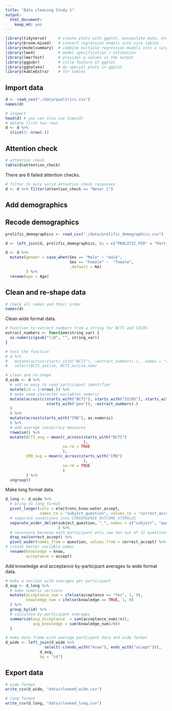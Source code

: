 ```yaml
---
title: "Data cleaning Study 1"
output: 
  html_document: 
    keep_md: yes
---
```


```r
library(tidyverse)     # create plots with ggplot, manipulate data, etc.
library(broom.mixed)   # convert regression models into nice tables
library(modelsummary)  # combine multiple regression models into a single table
library(lme4)          # model specification / estimation 
library(lmerTest)      # provides p-values in the output
library(ggpubr)        # stile feature of ggplot
library(gghalves)      # do special plots in ggplot
library(kableExtra)    # for tables
```

## Import data
```r
d <- read_csv("./data/qualtrics.csv")
names(d)
```

```r
# inspect
head(d) # you can also use View(d)
# delete first two rows
d <- d %>% 
  slice(3: nrow(.)) 
```

## Attention check
```r
# attention check
table(d$attention_check)
```

There are 6 failed attention checks. 

```r
# filter to only valid attention check responses
d <- d %>% filter(attention_check == "Never 1")
```

## Add demographics

## Recode demographics

```r
prolific_demographics <- read_csv("./data/prolific_demographics.csv")

d <- left_join(d, prolific_demographics, by = c("PROLIFIC_PID" = "Participant id"))
```


```r
d <- d %>% 
  mutate(gender = case_when(Sex == "Male" ~ "male", 
                            Sex == "Female" ~  "female", 
                            .default = NA)
         ) %>% 
  rename(age = Age)
```

## Clean and re-shape data

```r
# check all names and their order
names(d)
```

Clean wide format data.

```r
# Function to extract numbers from a string for BCTI and SICBS
extract_numbers <- function(string_var) {
  as.numeric(gsub("\\D", "", string_var))
}

# test the function
# d %>% 
#   mutate(across(starts_with("BCTI"), ~extract_numbers(.), .names = "{.col}_num")) %>% 
#   select(BCTI_autism, BCTI_autism_num)

# clean and re-shape
d_wide <- d %>% 
  # add an easy to read participant identifier
  mutate(id = 1:nrow(.)) %>%
  # make some character variables numeric
  mutate(across(c(starts_with("BCTI"), starts_with("SICBS"), starts_with("wgm"), 
                  starts_with("pew")), ~extract_numbers(.)
  )
  ) %>% 
  mutate(across(starts_with("CMQ"), as.numeric)
  ) %>% 
  # add average conspiracy measures 
  rowwise() %>% 
  mutate(BCTI_avg = mean(c_across(starts_with("BCTI")
                                  ),
                         na.rm = TRUE
                         ),
         CMQ_avg = mean(c_across(starts_with("CMQ")
                                  ),
                         na.rm = TRUE
                         )
         ) %>% 
  ungroup() 
```

Make long format data.

```r
d_long <- d_wide %>% 
  # bring to long format
  pivot_longer(cols = electrons_know:water_accept, 
               names_to = "subject_question", values_to = "correct_accept") %>% 
  # separate conditions into CONVERGENCE_OUTCOME_STIMULUS
  separate_wider_delim(subject_question, "_", names = c("subject", "question")
                       ) %>%
  # necessary because each participant only saw ten out of 11 questions
  drop_na(correct_accept) %>% 
  pivot_wider(names_from = question, values_from = correct_accept) %>% 
# create better variable names
  rename(knowledge = know, 
         acceptance = accept) 
```

Add knowledge and acceptance by-participant averages to wide format data.

```r
# make a version with averages per participant
d_avg <- d_long %>% 
  # make numeric versions
  mutate(acceptance_num = ifelse(acceptance == "Yes", 1, 0), 
         knowledge_num = ifelse(knowledge == TRUE, 1, 0)
  ) %>% 
  group_by(id) %>% 
  # calculate by-participant averages
  summarize(avg_acceptance  = sum(acceptance_num)/n(), 
            avg_knowledge = sum(knowledge_num)/n()
  )

# make data frame with average particpant data and wide format
d_wide <- left_join(d_wide %>% 
                 select(-c(ends_with("know"), ends_with("accept"))), 
               d_avg, 
               by = "id")
```


## Export data

```r
# wide format
write_csv(d_wide, "data/cleaned_wide.csv")

# long format
write_csv(d_long, "data/cleaned_long.csv")
```